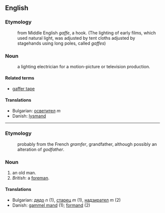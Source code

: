 ==English==

===Etymology===

:from Middle English ''gaffe'', a hook. (The lighting of early films, which used natural light, was adjusted by tent cloths adjusted by stagehands using long poles, called ''gaffes'')

===Noun===
:a lighting electrician for a motion-picture or television production. 

====Related terms====
*[[gaffer tape]]

====Translations====
*Bulgarian: [[осветител]] ''m''
*Danish: [[lysmand]]

----

===Etymology===
:probably from the French ''gramfer'', grandfather, although possibly an alteration of ''godfather''.

===Noun===
#an old man.
#''British'': a [[foreman]].

====Translations====
*Bulgarian: [[дядо]] ''n'' (1), [[старец]] ''m'' (1), [[надзирател]] ''m'' (2)
*Danish: [[gammel mand]] (1); [[formand]] (2)